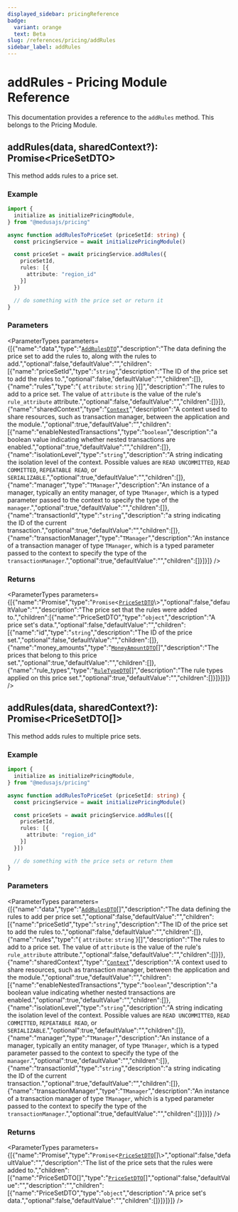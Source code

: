 ```yaml
---
displayed_sidebar: pricingReference
badge:
  variant: orange
  text: Beta
slug: /references/pricing/addRules
sidebar_label: addRules
---
```



# addRules - Pricing Module Reference

This documentation provides a reference to the `addRules` method. This belongs to the Pricing Module.

## addRules(data, sharedContext?): Promise<PriceSetDTO\>

This method adds rules to a price set.

### Example

```ts
import { 
  initialize as initializePricingModule,
} from "@medusajs/pricing"

async function addRulesToPriceSet (priceSetId: string) {
  const pricingService = await initializePricingModule()

  const priceSet = await pricingService.addRules({
    priceSetId,
    rules: [{
      attribute: "region_id"
    }]
  })

  // do something with the price set or return it
}
```

### Parameters

<ParameterTypes parameters={[{"name":"data","type":"[`AddRulesDTO`](../../interfaces/AddRulesDTO.mdx)","description":"The data defining the price set to add the rules to, along with the rules to add.","optional":false,"defaultValue":"","children":[{"name":"priceSetId","type":"`string`","description":"The ID of the price set to add the rules to.","optional":false,"defaultValue":"","children":[]},{"name":"rules","type":"{ `attribute`: `string`  }[]","description":"The rules to add to a price set. The value of `attribute` is the value of the rule's `rule_attribute` attribute.","optional":false,"defaultValue":"","children":[]}]},{"name":"sharedContext","type":"[`Context`](../../interfaces/Context.mdx)","description":"A context used to share resources, such as transaction manager, between the application and the module.","optional":true,"defaultValue":"","children":[{"name":"enableNestedTransactions","type":"`boolean`","description":"a boolean value indicating whether nested transactions are enabled.","optional":true,"defaultValue":"","children":[]},{"name":"isolationLevel","type":"`string`","description":"A string indicating the isolation level of the context. Possible values are `READ UNCOMMITTED`, `READ COMMITTED`, `REPEATABLE READ`, or `SERIALIZABLE`.","optional":true,"defaultValue":"","children":[]},{"name":"manager","type":"`TManager`","description":"An instance of a manager, typically an entity manager, of type `TManager`, which is a typed parameter passed to the context to specify the type of the `manager`.","optional":true,"defaultValue":"","children":[]},{"name":"transactionId","type":"`string`","description":"a string indicating the ID of the current transaction.","optional":true,"defaultValue":"","children":[]},{"name":"transactionManager","type":"`TManager`","description":"An instance of a transaction manager of type `TManager`, which is a typed parameter passed to the context to specify the type of the `transactionManager`.","optional":true,"defaultValue":"","children":[]}]}]} />

### Returns

<ParameterTypes parameters={[{"name":"Promise","type":"`Promise`<[`PriceSetDTO`](../../interfaces/PriceSetDTO.mdx)\\>","optional":false,"defaultValue":"","description":"The price set that the rules were added to.","children":[{"name":"PriceSetDTO","type":"`object`","description":"A price set's data.","optional":false,"defaultValue":"","children":[{"name":"id","type":"`string`","description":"The ID of the price set.","optional":false,"defaultValue":"","children":[]},{"name":"money_amounts","type":"[`MoneyAmountDTO`](../../interfaces/MoneyAmountDTO.mdx)[]","description":"The prices that belong to this price set.","optional":true,"defaultValue":"","children":[]},{"name":"rule_types","type":"[`RuleTypeDTO`](../../interfaces/RuleTypeDTO.mdx)[]","description":"The rule types applied on this price set.","optional":true,"defaultValue":"","children":[]}]}]}]} />

## addRules(data, sharedContext?): Promise<PriceSetDTO[]\>

This method adds rules to multiple price sets.

### Example

```ts
import { 
  initialize as initializePricingModule,
} from "@medusajs/pricing"

async function addRulesToPriceSet (priceSetId: string) {
  const pricingService = await initializePricingModule()

  const priceSets = await pricingService.addRules([{
    priceSetId,
    rules: [{
      attribute: "region_id"
    }]
  }])

  // do something with the price sets or return them
}
```

### Parameters

<ParameterTypes parameters={[{"name":"data","type":"[`AddRulesDTO`](../../interfaces/AddRulesDTO.mdx)[]","description":"The data defining the rules to add per price set.","optional":false,"defaultValue":"","children":[{"name":"priceSetId","type":"`string`","description":"The ID of the price set to add the rules to.","optional":false,"defaultValue":"","children":[]},{"name":"rules","type":"{ `attribute`: `string`  }[]","description":"The rules to add to a price set. The value of `attribute` is the value of the rule's `rule_attribute` attribute.","optional":false,"defaultValue":"","children":[]}]},{"name":"sharedContext","type":"[`Context`](../../interfaces/Context.mdx)","description":"A context used to share resources, such as transaction manager, between the application and the module.","optional":true,"defaultValue":"","children":[{"name":"enableNestedTransactions","type":"`boolean`","description":"a boolean value indicating whether nested transactions are enabled.","optional":true,"defaultValue":"","children":[]},{"name":"isolationLevel","type":"`string`","description":"A string indicating the isolation level of the context. Possible values are `READ UNCOMMITTED`, `READ COMMITTED`, `REPEATABLE READ`, or `SERIALIZABLE`.","optional":true,"defaultValue":"","children":[]},{"name":"manager","type":"`TManager`","description":"An instance of a manager, typically an entity manager, of type `TManager`, which is a typed parameter passed to the context to specify the type of the `manager`.","optional":true,"defaultValue":"","children":[]},{"name":"transactionId","type":"`string`","description":"a string indicating the ID of the current transaction.","optional":true,"defaultValue":"","children":[]},{"name":"transactionManager","type":"`TManager`","description":"An instance of a transaction manager of type `TManager`, which is a typed parameter passed to the context to specify the type of the `transactionManager`.","optional":true,"defaultValue":"","children":[]}]}]} />

### Returns

<ParameterTypes parameters={[{"name":"Promise","type":"`Promise`<[`PriceSetDTO`](../../interfaces/PriceSetDTO.mdx)[]\\>","optional":false,"defaultValue":"","description":"The list of the price sets that the rules were added to.","children":[{"name":"PriceSetDTO[]","type":"[`PriceSetDTO`](../../interfaces/PriceSetDTO.mdx)[]","optional":false,"defaultValue":"","description":"","children":[{"name":"PriceSetDTO","type":"`object`","description":"A price set's data.","optional":false,"defaultValue":"","children":[]}]}]}]} />
